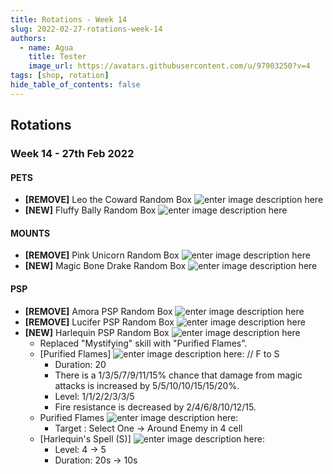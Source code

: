 ```yaml
---
title: Rotations - Week 14
slug: 2022-02-27-rotations-week-14
authors:
  - name: Agua
    title: Tester
    image_url: https://avatars.githubusercontent.com/u/97903250?v=4
tags: [shop, rotation]
hide_table_of_contents: false
---
```




## Rotations

### **Week 14** - **27th Feb 2022**

#### PETS
- **[REMOVE]** Leo the Coward Random Box ![enter image description here](https://nosapki.nostale.club/images/Ikona/2883.png)
- **[NEW]** Fluffy Bally Random Box ![enter image description here](https://nosapki.nostale.club/images/Ikona/2581.png)

#### MOUNTS
- **[REMOVE]** Pink Unicorn Random Box ![enter image description here](https://nosapki.nostale.club/images/Ikona/2592.png)
- **[NEW]** Magic Bone Drake Random Box ![enter image description here](https://nosapki.nostale.club/images/Ikona/2944.png)

#### PSP
- **[REMOVE]** Amora PSP Random Box ![enter image description here](https://nosapki.nostale.club/images/Ikona/4103.png)
- **[REMOVE]** Lucifer PSP Random Box ![enter image description here](https://nosapki.nostale.club/images/Ikona/2697.png)
- **[NEW]** Harlequin PSP Random Box ![enter image description here](https://nosapki.nostale.club/images/Ikona/2806.png)
  - Replaced "Mystifying" skill with "Purified Flames".
  - [Purified Flames] ![enter image description here](https://imageshack.com/i/pnr06eCFp): // F to S
    - Duration: 20
    - There is a 1/3/5/7/9/11/15% chance that damage from magic attacks is increased by 5/5/10/10/15/15/20%.
    - Level: 1/1/2/2/3/3/5
    - Fire resistance is decreased by 2/4/6/8/10/12/15.
  - Purified Flames ![enter image description here](https://imageshack.com/i/pnr06eCFp):
    - Target : Select One -> Around Enemy in 4 cell
  - [Harlequin's Spell (S)] ![enter image description here](https://imageshack.com/i/pmpmdO8Vp):
    - Level: 4 -> 5
    - Duration: 20s -> 10s